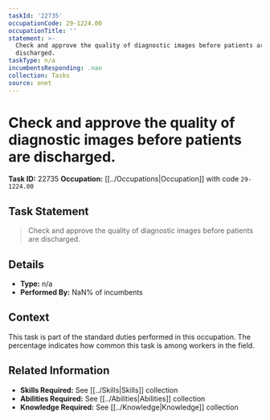 ```yaml
---
taskId: '22735'
occupationCode: 29-1224.00
occupationTitle: ''
statement: >-
  Check and approve the quality of diagnostic images before patients are
  discharged.
taskType: n/a
incumbentsResponding: .nan
collection: Tasks
source: onet
---
```

# Check and approve the quality of diagnostic images before patients are discharged.

**Task ID:** 22735
**Occupation:** [[../Occupations|Occupation]] with code `29-1224.00`

## Task Statement

> Check and approve the quality of diagnostic images before patients are discharged.

## Details

- **Type:** n/a
- **Performed By:** NaN% of incumbents

## Context

This task is part of the standard duties performed in this occupation. The percentage indicates how common this task is among workers in the field.

## Related Information

- **Skills Required:** See [[../Skills|Skills]] collection
- **Abilities Required:** See [[../Abilities|Abilities]] collection
- **Knowledge Required:** See [[../Knowledge|Knowledge]] collection
